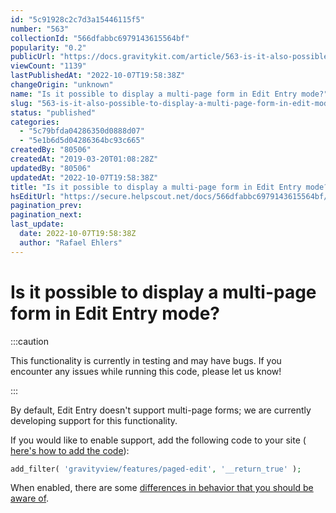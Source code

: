 ```yaml
---
id: "5c91928c2c7d3a15446115f5"
number: "563"
collectionId: "566dfabbc6979143615564bf"
popularity: "0.2"
publicUrl: "https://docs.gravitykit.com/article/563-is-it-also-possible-to-display-a-multi-page-form-in-edit-mode"
viewCount: "1139"
lastPublishedAt: "2022-10-07T19:58:38Z"
changeOrigin: "unknown"
name: "Is it possible to display a multi-page form in Edit Entry mode?"
slug: "563-is-it-also-possible-to-display-a-multi-page-form-in-edit-mode"
status: "published"
categories: 
  - "5c79bfda04286350d0888d07"
  - "5e1b6d5d04286364bc93c665"
createdBy: "80506"
createdAt: "2019-03-20T01:08:28Z"
updatedBy: "80506"
updatedAt: "2022-10-07T19:58:38Z"
title: "Is it possible to display a multi-page form in Edit Entry mode?"
hsEditUrl: "https://secure.helpscout.net/docs/566dfabbc6979143615564bf/article/5c91928c2c7d3a15446115f5"
pagination_prev: 
pagination_next: 
last_update:
  date: 2022-10-07T19:58:38Z
  author: "Rafael Ehlers"
---
```


# Is it possible to display a multi-page form in Edit Entry mode?


:::caution

This functionality is currently in testing and may have bugs. If you encounter any issues while running this code, please let us know!

:::



By default, Edit Entry doesn't support multi-page forms; we are currently developing support for this functionality.

If you would like to enable support, add the following code to your site ( [here's how to add the code](https://docs.gravitykit.com/article/210-where-to-put-code-samples)):

```php
add_filter( 'gravityview/features/paged-edit', '__return_true' );
```

When enabled, there are some [differences in behavior that you should be aware of](https://docs.gravitykit.com/article/819-edit-entry-multi-page-forms).